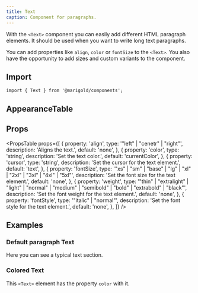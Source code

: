 ```yaml
---
title: Text
caption: Component for paragraphs.
---
```


With the `<Text>` component you can easily add different HTML paragraph elements. It should be used when you want to write long text paragraphs.

You can add properties like `align`, `color` or `fontSize` to the `<Text>`. You also have the opportunity to add sizes and custom variants to the component.

## Import

```tsx
import { Text } from '@marigold/components';
```

## AppearanceTable

<AppearanceTable component={title} />

## Props

<PropsTable
  props={[
    {
      property: 'align',
      type: '"left" | "cenetr" | "right"',
      description: 'Aligns the text.',
      default: 'none',
    },
    {
      property: 'color',
      type: 'string',
      description: 'Set the text color.',
      default: 'currentColor',
    },
    {
      property: 'cursor',
      type: 'string',
      description: 'Set the cursor for the text element.',
      default: 'text',
    },
    {
      property: 'fontSize',
      type: '"xs" | "sm" | "base" | "lg" | "xl" | "2xl" | "3xl" | "4xl" | "5xl"',
      description: 'Set the font size for the text element.',
      default: 'none',
    },
    {
      property: 'weight',
      type: '"thin" | "extralight" | "light" | "normal" | "medium" | "semibold" | "bold" | "extrabold" | "black"',
      description: 'Set the font weight for the text element.',
      default: 'none',
    },
    {
      property: 'fontStyle',
      type: '"italic" | "normal"',
      description: 'Set the font style for the text element.',
      default: 'none',
    },
  ]}
/>

## Examples

### Default paragraph Text

Here you can see a typical text section.

<ComponentDemo file="./text-default.demo.tsx" />

### Colored Text

This `<Text>` element has the property `color` with it.

<ComponentDemo file="./text-color.demo.tsx" />
